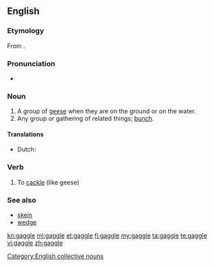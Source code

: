 ==English==

===Etymology===
From {{etyl|enm}} {{term|gagelen||to cackle}}.

===Pronunciation===
* {{rhymes|æɡəl}}

===Noun===
{{en-noun}}

# A group of [[goose|geese]] when they are on the ground or on the water.
# Any group or gathering of related things; [[bunch]].

====Translations====
{{rfc-trans}}
{{trans-top|}}
* Dutch: {{t+|nl|troep|n}}
{{trans-mid}}
{{trans-bottom}}

===Verb===
{{en-verb|gaggl|ing}}

# To [[cackle]] (like geese)

===See also===
* [[skein]]
* [[wedge]]

[[Category:English collective nouns]]

[[kn:gaggle]]
[[ml:gaggle]]
[[et:gaggle]]
[[fi:gaggle]]
[[my:gaggle]]
[[ta:gaggle]]
[[te:gaggle]]
[[vi:gaggle]]
[[zh:gaggle]]